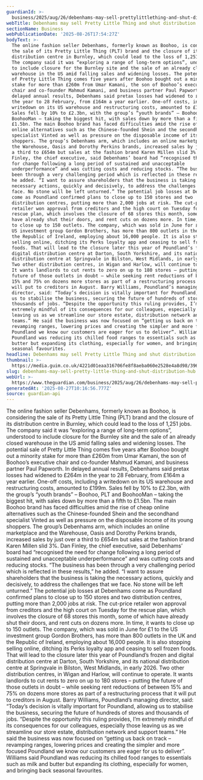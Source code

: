```yaml
---
guardianId: >-
  business/2025/aug/26/debenhams-may-sell-prettylittlething-and-shut-distribution-hub-to-stem-losses
webTitle: Debenhams may sell Pretty Little Thing and shut distribution hub
sectionName: Business
webPublicationDate: '2025-08-26T17:54:27Z'
bodyText: >-
  The online fashion seller Debenhams, formerly known as Boohoo, is considering
  the sale of its Pretty Little Thing (PLT) brand and the closure of its
  distribution centre in Burnley, which could lead to the loss of 1,251 jobs.
  The company said it was “exploring a range of long-term options”, understood
  to include closure for the Burnley site and the sale of an already closed
  warehouse in the US amid falling sales and widening losses. The potential sale
  of Pretty Little Thing comes five years after Boohoo bought out a minority
  stake for more than £260m from Umar Kamani, the son of Boohoo’s executive
  chair and co-founder Mahmud Kamani, and business partner Paul Papworth. In
  delayed annual results, Debenhams said pretax losses had widened to £264m in
  the year to 28 February, from £164m a year earlier. One-off costs, including a
  writedown on its US warehouse and restructuring costs, amounted to £199m.
  Sales fell by 10% to £2.3bn, with the group’s “youth brands” – Boohoo, PLT and
  BoohooMan – taking the biggest hit, with sales down by more than a fifth to
  £1.5bn. The main Boohoo brand has faced difficulties amid the rise of cheap
  online alternatives such as the Chinese-founded Shein and the secondhand
  specialist Vinted as well as pressure on the disposable income of its young
  shoppers. The group’s Debenhams arm, which includes an online marketplace and
  the Warehouse, Oasis and Dorothy Perkins brands, increased sales by just over
  a third to £654m but sales at the fashion brand Karen Millen slid 3%. Dan
  Finley, the chief executive, said Debenhams’ board had “recognised the need
  for change following a long period of sustained and unacceptable
  underperformance” and was cutting costs and reducing stocks. “The business has
  been through a very challenging period which is reflected in these results,”
  he added. “I want to assure shareholders that the business is taking the
  necessary actions, quickly and decisively, to address the challenges that we
  face. No stone will be left unturned.” The potential job losses at Debenhams
  come as Poundland confirmed plans to close up to 150 stores and two
  distribution centres, putting more than 2,000 jobs at risk. The cut-price
  retailer won approval from creditors and the high court on Tuesday for the
  rescue plan, which involves the closure of 68 stores this month, some of which
  have already shut their doors, and rent cuts on dozens more. In time, it wants
  to close up to 150 outlets. The company, which was sold in June for £1 to the
  US investment group Gordon Brothers, has more than 800 outlets in the UK and
  the Republic of Ireland, employing about 16,000 people. It is also stopping
  selling online, ditching its Perks loyalty app and ceasing to sell frozen
  foods. That will lead to the closure later this year of Poundland’s frozen and
  digital distribution centre at Darton, South Yorkshire, and its national
  distribution centre at Springvale in Bilston, West Midlands, in early 2026.
  Two other distribution centres, in Wigan and Harlow, will continue to operate.
  It wants landlords to cut rents to zero on up to 180 stores – putting the
  future of those outlets in doubt – while seeking rent reductions of between
  15% and 75% on dozens more stores as part of a restructuring process that it
  will put to creditors in August. Barry Williams, Poundland’s managing
  director, said: “Today’s decision is vitally important for Poundland, allowing
  us to stabilise the business, securing the future of hundreds of stores and
  thousands of jobs. “Despite the opportunity this ruling provides, I’m
  extremely mindful of its consequences for our colleagues, especially those
  leaving us as we streamline our store estate, distribution network and support
  teams.” He said the business was now focused on “getting us back on track –
  revamping ranges, lowering prices and creating the simpler and more focused
  Poundland we know our customers are eager for us to deliver”. Williams said
  Poundland was reducing its chilled food ranges to essentials such as milk and
  butter but expanding its clothing, especially for women, and bringing back
  seasonal favourites.
headline: Debenhams may sell Pretty Little Thing and shut distribution hub
thumbnail: >-
  https://media.guim.co.uk/4221d01eaa316706fe8f8aeba060e2528e4a8d98/396_0_3958_3166/500.jpg
slug: debenhams-may-sell-pretty-little-thing-and-shut-distribution-hub
webUrl: >-
  https://www.theguardian.com/business/2025/aug/26/debenhams-may-sell-prettylittlething-and-shut-distribution-hub-to-stem-losses
generatedAt: '2025-08-27T10:16:56.777Z'
source: guardian-api
---
```

The online fashion seller Debenhams, formerly known as Boohoo, is considering the sale of its Pretty Little Thing (PLT) brand and the closure of its distribution centre in Burnley, which could lead to the loss of 1,251 jobs. The company said it was “exploring a range of long-term options”, understood to include closure for the Burnley site and the sale of an already closed warehouse in the US amid falling sales and widening losses. The potential sale of Pretty Little Thing comes five years after Boohoo bought out a minority stake for more than £260m from Umar Kamani, the son of Boohoo’s executive chair and co-founder Mahmud Kamani, and business partner Paul Papworth. In delayed annual results, Debenhams said pretax losses had widened to £264m in the year to 28 February, from £164m a year earlier. One-off costs, including a writedown on its US warehouse and restructuring costs, amounted to £199m. Sales fell by 10% to £2.3bn, with the group’s “youth brands” – Boohoo, PLT and BoohooMan – taking the biggest hit, with sales down by more than a fifth to £1.5bn. The main Boohoo brand has faced difficulties amid the rise of cheap online alternatives such as the Chinese-founded Shein and the secondhand specialist Vinted as well as pressure on the disposable income of its young shoppers. The group’s Debenhams arm, which includes an online marketplace and the Warehouse, Oasis and Dorothy Perkins brands, increased sales by just over a third to £654m but sales at the fashion brand Karen Millen slid 3%. Dan Finley, the chief executive, said Debenhams’ board had “recognised the need for change following a long period of sustained and unacceptable underperformance” and was cutting costs and reducing stocks. “The business has been through a very challenging period which is reflected in these results,” he added. “I want to assure shareholders that the business is taking the necessary actions, quickly and decisively, to address the challenges that we face. No stone will be left unturned.” The potential job losses at Debenhams come as Poundland confirmed plans to close up to 150 stores and two distribution centres, putting more than 2,000 jobs at risk. The cut-price retailer won approval from creditors and the high court on Tuesday for the rescue plan, which involves the closure of 68 stores this month, some of which have already shut their doors, and rent cuts on dozens more. In time, it wants to close up to 150 outlets. The company, which was sold in June for £1 to the US investment group Gordon Brothers, has more than 800 outlets in the UK and the Republic of Ireland, employing about 16,000 people. It is also stopping selling online, ditching its Perks loyalty app and ceasing to sell frozen foods. That will lead to the closure later this year of Poundland’s frozen and digital distribution centre at Darton, South Yorkshire, and its national distribution centre at Springvale in Bilston, West Midlands, in early 2026. Two other distribution centres, in Wigan and Harlow, will continue to operate. It wants landlords to cut rents to zero on up to 180 stores – putting the future of those outlets in doubt – while seeking rent reductions of between 15% and 75% on dozens more stores as part of a restructuring process that it will put to creditors in August. Barry Williams, Poundland’s managing director, said: “Today’s decision is vitally important for Poundland, allowing us to stabilise the business, securing the future of hundreds of stores and thousands of jobs. “Despite the opportunity this ruling provides, I’m extremely mindful of its consequences for our colleagues, especially those leaving us as we streamline our store estate, distribution network and support teams.” He said the business was now focused on “getting us back on track – revamping ranges, lowering prices and creating the simpler and more focused Poundland we know our customers are eager for us to deliver”. Williams said Poundland was reducing its chilled food ranges to essentials such as milk and butter but expanding its clothing, especially for women, and bringing back seasonal favourites.
